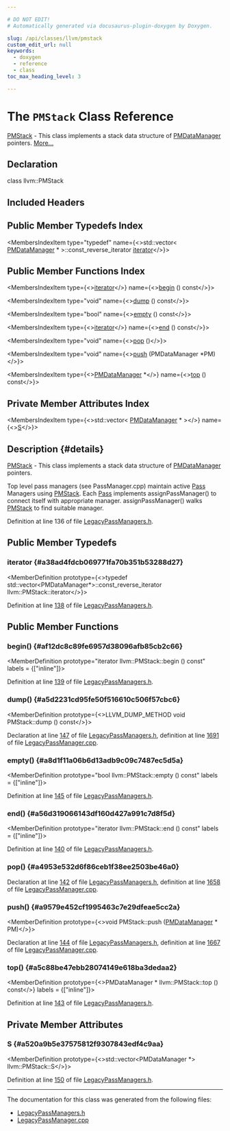 ```yaml
---

# DO NOT EDIT!
# Automatically generated via docusaurus-plugin-doxygen by Doxygen.

slug: /api/classes/llvm/pmstack
custom_edit_url: null
keywords:
  - doxygen
  - reference
  - class
toc_max_heading_level: 3

---
```





# The `PMStack` Class Reference

<DoxygenPage pluginConfig={pluginConfig}>

<a href="/docs/api/classes/llvm/pmstack">PMStack</a> - This class implements a stack data structure of <a href="/docs/api/classes/llvm/pmdatamanager">PMDataManager</a> pointers. <a href="#details">More...</a>

## Declaration

<CodeBlock>class llvm::PMStack</CodeBlock>

## Included Headers

<IncludesList>
<IncludesListItem
  filePath="llvm/IR/LegacyPassManagers.h"
  permalink="/docs/api/files/include/include/llvm/include/llvm/ir/legacypassmanagers-h"
  isLocal="true" />
</IncludesList>

## Public Member Typedefs Index

<MembersIndex>

<MembersIndexItem
  type="typedef"
  name={<>std::vector&lt; <a href="/docs/api/classes/llvm/pmdatamanager">PMDataManager</a> &#42; &gt;::const&#95;reverse&#95;iterator <a href="#a38ad4fdcb069771fa70b351b53288d27">iterator</a></>}>
</MembersIndexItem>

</MembersIndex>

## Public Member Functions Index

<MembersIndex>

<MembersIndexItem
  type={<><a href="#a38ad4fdcb069771fa70b351b53288d27">iterator</a></>}
  name={<><a href="#af12dc8c89fe6957d38096afb85cb2c66">begin</a> () const</>}>
</MembersIndexItem>

<MembersIndexItem
  type="void"
  name={<><a href="#a5d2231cd95fe50f516610c506f57cbc6">dump</a> () const</>}>
</MembersIndexItem>

<MembersIndexItem
  type="bool"
  name={<><a href="#a8d1f11a06b6d13adb9c09c7487ec5d5a">empty</a> () const</>}>
</MembersIndexItem>

<MembersIndexItem
  type={<><a href="#a38ad4fdcb069771fa70b351b53288d27">iterator</a></>}
  name={<><a href="#a56d319066143df160d427a991c7d8f5d">end</a> () const</>}>
</MembersIndexItem>

<MembersIndexItem
  type="void"
  name={<><a href="#a4953e532d6f86ceb1f38ee2503be46a0">pop</a> ()</>}>
</MembersIndexItem>

<MembersIndexItem
  type="void"
  name={<><a href="#a9579e452cf1995463c7e29dfeae5cc2a">push</a> (PMDataManager &#42;PM)</>}>
</MembersIndexItem>

<MembersIndexItem
  type={<><a href="/docs/api/classes/llvm/pmdatamanager">PMDataManager</a> &#42;</>}
  name={<><a href="#a5c88be47ebb28074149e618ba3dedaa2">top</a> () const</>}>
</MembersIndexItem>

</MembersIndex>

## Private Member Attributes Index

<MembersIndex>

<MembersIndexItem
  type={<>std::vector&lt; <a href="/docs/api/classes/llvm/pmdatamanager">PMDataManager</a> &#42; &gt;</>}
  name={<><a href="#a520a9b5e37575812f9307843edf4c9aa">S</a></>}>
</MembersIndexItem>

</MembersIndex>

## Description {#details}

<a href="/docs/api/classes/llvm/pmstack">PMStack</a> - This class implements a stack data structure of <a href="/docs/api/classes/llvm/pmdatamanager">PMDataManager</a> pointers.

Top level pass managers (see PassManager.cpp) maintain active <a href="/docs/api/classes/llvm/pass">Pass</a> Managers using <a href="/docs/api/classes/llvm/pmstack">PMStack</a>. Each <a href="/docs/api/classes/llvm/pass">Pass</a> implements assignPassManager() to connect itself with appropriate manager. assignPassManager() walks <a href="/docs/api/classes/llvm/pmstack">PMStack</a> to find suitable manager.

Definition at line 136 of file <a href="/docs/api/files/include/include/llvm/include/llvm/ir/legacypassmanagers-h">LegacyPassManagers.h</a>.

<SectionDefinition>

## Public Member Typedefs

### iterator {#a38ad4fdcb069771fa70b351b53288d27}

<MemberDefinition
  prototype={<>typedef std::vector&lt;PMDataManager&#42;&gt;::const&#95;reverse&#95;iterator llvm::PMStack::iterator</>}>

Definition at line <a href="/docs/api/files/include/include/llvm/include/llvm/ir/legacypassmanagers-h/#l00138">138</a> of file <a href="/docs/api/files/include/include/llvm/include/llvm/ir/legacypassmanagers-h">LegacyPassManagers.h</a>.
</MemberDefinition>

</SectionDefinition>

<SectionDefinition>

## Public Member Functions

### begin() {#af12dc8c89fe6957d38096afb85cb2c66}

<MemberDefinition
  prototype="iterator llvm::PMStack::begin () const"
  labels = {["inline"]}>

Definition at line <a href="/docs/api/files/include/include/llvm/include/llvm/ir/legacypassmanagers-h/#l00139">139</a> of file <a href="/docs/api/files/include/include/llvm/include/llvm/ir/legacypassmanagers-h">LegacyPassManagers.h</a>.
</MemberDefinition>

### dump() {#a5d2231cd95fe50f516610c506f57cbc6}

<MemberDefinition
  prototype={<>LLVM&#95;DUMP&#95;METHOD void PMStack::dump () const</>}>

Declaration at line <a href="/docs/api/files/include/include/llvm/include/llvm/ir/legacypassmanagers-h/#l00147">147</a> of file <a href="/docs/api/files/include/include/llvm/include/llvm/ir/legacypassmanagers-h">LegacyPassManagers.h</a>, definition at line <a href="/docs/api/files/lib/lib/ir/legacypassmanager-cpp/#l01691">1691</a> of file <a href="/docs/api/files/lib/lib/ir/legacypassmanager-cpp">LegacyPassManager.cpp</a>.
</MemberDefinition>

### empty() {#a8d1f11a06b6d13adb9c09c7487ec5d5a}

<MemberDefinition
  prototype="bool llvm::PMStack::empty () const"
  labels = {["inline"]}>

Definition at line <a href="/docs/api/files/include/include/llvm/include/llvm/ir/legacypassmanagers-h/#l00145">145</a> of file <a href="/docs/api/files/include/include/llvm/include/llvm/ir/legacypassmanagers-h">LegacyPassManagers.h</a>.
</MemberDefinition>

### end() {#a56d319066143df160d427a991c7d8f5d}

<MemberDefinition
  prototype="iterator llvm::PMStack::end () const"
  labels = {["inline"]}>

Definition at line <a href="/docs/api/files/include/include/llvm/include/llvm/ir/legacypassmanagers-h/#l00140">140</a> of file <a href="/docs/api/files/include/include/llvm/include/llvm/ir/legacypassmanagers-h">LegacyPassManagers.h</a>.
</MemberDefinition>

### pop() {#a4953e532d6f86ceb1f38ee2503be46a0}

<MemberDefinition
  prototype="void PMStack::pop ()">

Declaration at line <a href="/docs/api/files/include/include/llvm/include/llvm/ir/legacypassmanagers-h/#l00142">142</a> of file <a href="/docs/api/files/include/include/llvm/include/llvm/ir/legacypassmanagers-h">LegacyPassManagers.h</a>, definition at line <a href="/docs/api/files/lib/lib/ir/legacypassmanager-cpp/#l01658">1658</a> of file <a href="/docs/api/files/lib/lib/ir/legacypassmanager-cpp">LegacyPassManager.cpp</a>.
</MemberDefinition>

### push() {#a9579e452cf1995463c7e29dfeae5cc2a}

<MemberDefinition
  prototype={<>void PMStack::push (<a href="/docs/api/classes/llvm/pmdatamanager">PMDataManager</a> &#42; PM)</>}>

Declaration at line <a href="/docs/api/files/include/include/llvm/include/llvm/ir/legacypassmanagers-h/#l00144">144</a> of file <a href="/docs/api/files/include/include/llvm/include/llvm/ir/legacypassmanagers-h">LegacyPassManagers.h</a>, definition at line <a href="/docs/api/files/lib/lib/ir/legacypassmanager-cpp/#l01667">1667</a> of file <a href="/docs/api/files/lib/lib/ir/legacypassmanager-cpp">LegacyPassManager.cpp</a>.
</MemberDefinition>

### top() {#a5c88be47ebb28074149e618ba3dedaa2}

<MemberDefinition
  prototype={<>PMDataManager &#42; llvm::PMStack::top () const</>}
  labels = {["inline"]}>

Definition at line <a href="/docs/api/files/include/include/llvm/include/llvm/ir/legacypassmanagers-h/#l00143">143</a> of file <a href="/docs/api/files/include/include/llvm/include/llvm/ir/legacypassmanagers-h">LegacyPassManagers.h</a>.
</MemberDefinition>

</SectionDefinition>

<SectionDefinition>

## Private Member Attributes

### S {#a520a9b5e37575812f9307843edf4c9aa}

<MemberDefinition
  prototype={<>std::vector&lt;PMDataManager &#42;&gt; llvm::PMStack::S</>}>

Definition at line <a href="/docs/api/files/include/include/llvm/include/llvm/ir/legacypassmanagers-h/#l00150">150</a> of file <a href="/docs/api/files/include/include/llvm/include/llvm/ir/legacypassmanagers-h">LegacyPassManagers.h</a>.
</MemberDefinition>

</SectionDefinition>

<hr/>

The documentation for this class was generated from the following files:

<ul>
<li><a href="/docs/api/files/include/include/llvm/include/llvm/ir/legacypassmanagers-h">LegacyPassManagers.h</a></li>
<li><a href="/docs/api/files/lib/lib/ir/legacypassmanager-cpp">LegacyPassManager.cpp</a></li>
</ul>

</DoxygenPage>
